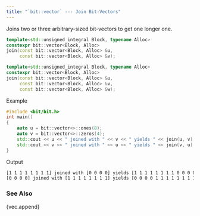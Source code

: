 ```yaml
---
title: "`bit::vector` --- Join Bit-Vectors"
---
```


Joins two or three arbitrary-sized bit-vectors to get one longer one.

```cpp
template<std::unsigned_integral Block, typename Alloc>
constexpr bit::vector<Block, Alloc>
join(const bit::vector<Block, Alloc> &u,
     const bit::vector<Block, Alloc> &v);

template<std::unsigned_integral Block, typename Alloc>
constexpr bit::vector<Block, Alloc>
join(const bit::vector<Block, Alloc> &u,
     const bit::vector<Block, Alloc> &v,
     const bit::vector<Block, Alloc> &w);
```

[Example]{.bt}
```cpp
#include <bit/bit.h>
int main()
{
    auto u = bit::vector<>::ones(8);
    auto v = bit::vector<>::zeros(4);
    std::cout << u << " joined with " << v << " yields " << join(u, v) << '\n';
    std::cout << v << " joined with " << u << " yields " << join(v, u) << '\n';
}
```

[Output]{.bt}
```bash
[1 1 1 1 1 1 1 1] joined with [0 0 0 0] yields [1 1 1 1 1 1 1 1 0 0 0 0]
[0 0 0 0] joined with [1 1 1 1 1 1 1 1] yields [0 0 0 0 1 1 1 1 1 1 1 1]
```

### See Also
{vec.append}
